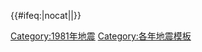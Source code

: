 {{歷年地震
  |name = 1981年地震
  |year = 1981
 |col1 =
* 1月19日：{{le|1981年伊里安查亚地震|1981 Irian Jaya earthquake|印尼伊里安查亚}}（M6.7）'''†'''
* 1月24日：[[1981年道孚地震|中國道孚]]（M6.8）'''†'''
* 6月11日：{{le|1981年戈勒巴夫地震|1981 Golbaf earthquake|伊朗戈勒巴夫}}（M6.6）'''†'''
 |col2 =
* {{0}}7月28日：{{le|1981年西爾希地震|1981 Sirch earthquake|伊朗西爾希}}（M7.2）'''†''' '''‡'''
* 10月25日：{{le|1981年普拉亚阿苏尔地震|1981 Playa Azul earthquake|墨西哥普拉亚阿苏尔}}（M7.2）
 |col3 =
}}<includeonly>{{#ifeq:{{{1}}}|nocat||[[Category:1981年地震]]}}</includeonly><noinclude>{{Documentation}}[[Category:各年地震模板]]</noinclude>